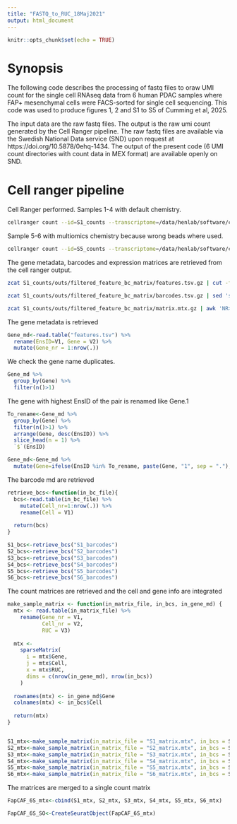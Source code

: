 ---
title: "FASTQ_to_RUC_18Maj2021"
output: html_document
---

```{r setup, include=FALSE}
knitr::opts_chunk$set(echo = TRUE)
```

# Synopsis
The following code describes the processing of fastq files to oraw UMI count for the  single cell RNAseq data from 6 human PDAC samples where FAP+ mesenchymal cells were FACS-sorted for single cell sequencing. This code was used to produce figures 1, 2 and S1 to S5 of Cumming et al, 2025. 

The input data are the raw fastq files. The output is the raw umi count generated by the Cell Ranger pipeline. The raw fastq files are available via the Swedish National Data service (SND) upon request at https://doi.org/10.5878/0ehq-1434. The output of the present code (6 UMI count directories with count data in MEX format) are available openly on SND.

# Cell ranger pipeline
Cell Ranger performed. Samples 1-4 with default chemistry.
```{bash}
cellranger count --id=S1_counts --transcriptome=/data/henlab/software/cellranger_ref/refdata-gex-GRCh38-2020-A --fastqs=/corgi/joshuac/FAP_CAF_6S_10x/ --sample=S1 --expect-cells=8000 --localcores=10 --localmem=64
```
 
Sample 5-6 with multiomics chemistry because wrong beads where used. 
```{bash}
cellranger count --id=S5_counts --transcriptome=/data/henlab/software/cellranger_ref/refdata-gex-GRCh38-2020-A --fastqs=/corgi/joshuac/FAP_CAF_6S_10x/ --sample=S5 --chemistry=ARC-v1 --expect-cells=8000 --localcores=10 --localmem=64
```

The gene metadata, barcodes and expression matrices are retrieved from the cell ranger output. 
```{bash}
zcat S1_counts/outs/filtered_feature_bc_matrix/features.tsv.gz | cut -f1-2 > features.tsv

zcat S1_counts/outs/filtered_feature_bc_matrix/barcodes.tsv.gz | sed 's/-1//g' | awk '{print "S1_"$1}' > S1_barcodes

zcat S1_counts/outs/filtered_feature_bc_matrix/matrix.mtx.gz | awk 'NR>3' > S1_matrix.mtx
```

The gene metadata is retrieved 
```{r}
Gene_md<-read.table("features.tsv") %>% 
  rename(EnsID=V1, Gene = V2) %>% 
  mutate(Gene_nr = 1:nrow(.))
```

We check the gene name duplicates. 
```{r}
Gene_md %>% 
  group_by(Gene) %>% 
  filter(n()>1)
```

The gene with highest EnsID of the pair is renamed like Gene.1
```{r}
To_rename<-Gene_md %>% 
  group_by(Gene) %>% 
  filter(n()>1) %>% 
  arrange(Gene, desc(EnsID)) %>% 
  slice_head(n = 1) %>% 
  `$`(EnsID)

Gene_md<-Gene_md %>% 
  mutate(Gene=ifelse(EnsID %in% To_rename, paste(Gene, "1", sep = "."), Gene))
```

The barcode md are retrieved
```{r}
retrieve_bcs<-function(in_bc_file){
  bcs<-read.table(in_bc_file) %>% 
    mutate(Cell_nr=1:nrow(.)) %>% 
    rename(Cell = V1)
  
  return(bcs)
}

S1_bcs<-retrieve_bcs("S1_barcodes")
S2_bcs<-retrieve_bcs("S2_barcodes")
S3_bcs<-retrieve_bcs("S3_barcodes")
S4_bcs<-retrieve_bcs("S4_barcodes")
S5_bcs<-retrieve_bcs("S5_barcodes")
S6_bcs<-retrieve_bcs("S6_barcodes")
```


The count matrices are retrieved and the cell and gene info are integrated
```{r}
make_sample_matrix <- function(in_matrix_file, in_bcs, in_gene_md) {
  mtx <- read.table(in_matrix_file) %>%
    rename(Gene_nr = V1,
           Cell_nr = V2,
           RUC = V3)
  
  mtx <-
    sparseMatrix(
      i = mtx$Gene,
      j = mtx$Cell,
      x = mtx$RUC,
      dims = c(nrow(in_gene_md), nrow(in_bcs))
    )
  
  rownames(mtx) <- in_gene_md$Gene
  colnames(mtx) <- in_bcs$Cell
  
  return(mtx)
}


S1_mtx<-make_sample_matrix(in_matrix_file = "S1_matrix.mtx", in_bcs = S1_bcs, Gene_md)
S2_mtx<-make_sample_matrix(in_matrix_file = "S2_matrix.mtx", in_bcs = S2_bcs, Gene_md)
S3_mtx<-make_sample_matrix(in_matrix_file = "S3_matrix.mtx", in_bcs = S3_bcs, Gene_md)
S4_mtx<-make_sample_matrix(in_matrix_file = "S4_matrix.mtx", in_bcs = S4_bcs, Gene_md)
S5_mtx<-make_sample_matrix(in_matrix_file = "S5_matrix.mtx", in_bcs = S5_bcs, Gene_md)
S6_mtx<-make_sample_matrix(in_matrix_file = "S6_matrix.mtx", in_bcs = S6_bcs, Gene_md)
```

The matrices are merged to a single count matrix
```{r}
FapCAF_6S_mtx<-cbind(S1_mtx, S2_mtx, S3_mtx, S4_mtx, S5_mtx, S6_mtx)

FapCAF_6S_SO<-CreateSeuratObject(FapCAF_6S_mtx)
```





